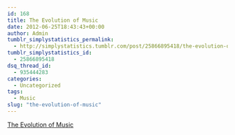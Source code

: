 ```yaml
---
id: 168
title: The Evolution of Music
date: 2012-06-25T18:43:43+00:00
author: Admin
tumblr_simplystatistics_permalink:
  - http://simplystatistics.tumblr.com/post/25866895418/the-evolution-of-music
tumblr_simplystatistics_id:
  - 25866895418
dsq_thread_id:
  - 935444283
categories:
  - Uncategorized
tags:
  - Music
slug: "the-evolution-of-music"
---
```

[The Evolution of Music](http://news.sciencemag.org/sciencenow/2012/06/computer-program-evolves-music.html?ref=hp#.T-iSbWmcsYs.email)
